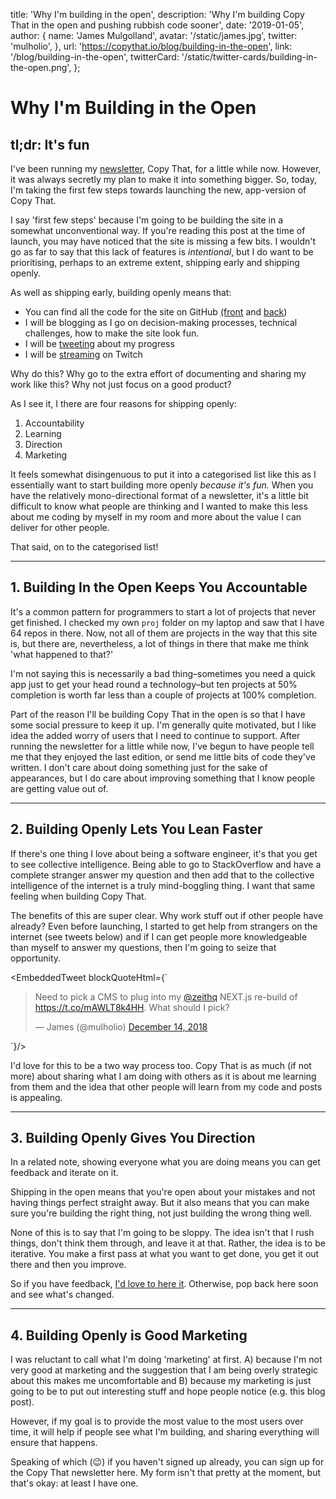   title: 'Why I\'m building in the open',
  description: 'Why I\'m building Copy That in the open and pushing rubbish code sooner',
  date: '2019-01-05',
  author: {
    name: 'James Mulgolland',
    avatar: '/static/james.jpg',
    twitter: 'mulholio',
  },
  url: 'https://copythat.io/blog/building-in-the-open',
  link: '/blog/building-in-the-open',
  twitterCard: '/static/twitter-cards/building-in-the-open.png',
};



# Why I'm Building in the Open

## tl;dr: It's fun

I've been running my [newsletter](https://copythat.io/newsletter), Copy That, for a little while now. However, it was always secretly my plan to make it into something bigger. So, today, I'm taking the first few steps towards launching the new, app-version of Copy That.

I say 'first few steps' because I'm going to be building the site in a somewhat unconventional way. If you're reading this post at the time of launch, you may have noticed that the site is missing a few bits. I wouldn't go as far to say that this lack of features is *intentional*, but I do want to be prioritising, perhaps to an extreme extent, shipping early and shipping openly.

As well as shipping early, building openly means that:

- You can find all the code for the site on GitHub [(front](https://github.com/mulholio/copy-that-front) and [back](https://github.com/mulholio/copy-that-back))
- I will be blogging as I go on decision-making processes, technical challenges, how to make the site look fun.
- I will be [tweeting](https://twitter.com/mulholio) about my progress
- I will be [streaming](http://twitch.com/mulholio) on Twitch

Why do this? Why go to the extra effort of documenting and sharing my work like this? Why not just focus on a good product?

As I see it, I there are four reasons for shipping openly:

1. Accountability
2. Learning
3. Direction
4. Marketing

It feels somewhat disingenuous to put it into a categorised list like this as I essentially want to start building more openly *because it's fun.* When you have the relatively mono-directional format of a newsletter, it's a little bit difficult to know what people are thinking and I wanted to make this less about me coding by myself in my room and more about the value I can deliver for other people.

That said, on to the categorised list!

---

## 1. Building In the Open Keeps You Accountable

It's a common pattern for programmers to start a lot of projects that never get finished. I checked my own `proj` folder on my laptop and saw that I have 64 repos in there. Now, not all of them are projects in the way that this site is, but there are, nevertheless, a lot of things in there that make me think 'what happened to that?'

I'm not saying this is necessarily a bad thing–sometimes you need a quick app just to get your head round a technology–but ten projects at 50% completion is worth far less than a couple of projects at 100% completion.

Part of the reason I'll be building Copy That in the open is so that I have some social pressure to keep it up. I'm generally quite motivated, but I like idea the added worry of users that I need to continue to support. After running the newsletter for a little while now, I've begun to have people tell me that they enjoyed the last edition, or send me little bits of code they've written. I don't care about doing something just for the sake of appearances, but I do care about improving something that I know people are getting value out of.

---

## 2. Building Openly Lets You Lean Faster

If there's one thing I love about being a software engineer, it's that you get to see collective intelligence. Being able to go to StackOverflow and have a complete stranger answer my question and then add that to the collective intelligence of the internet is a truly mind-boggling thing. I want that same feeling when building Copy That.

The benefits of this are super clear. Why work stuff out if other people have already? Even before launching, I started to get help from strangers on the internet (see tweets below) and if I can get people more knowledgeable than myself to answer my questions, then I'm going to seize that opportunity.

<EmbeddedTweet blockQuoteHtml={`
<blockquote class="twitter-tweet" data-lang="en"><p lang="en" dir="ltr">Need to pick a CMS to plug into my <a href="https://twitter.com/zeithq?ref_src=twsrc%5Etfw">@zeithq</a> NEXT.js re-build of <a href="https://t.co/mAWLT8k4HH">https://t.co/mAWLT8k4HH</a>. What should I pick?</p>&mdash; James (@mulholio) <a href="https://twitter.com/mulholio/status/1073662913813143552?ref_src=twsrc%5Etfw">December 14, 2018</a></blockquote>
`}/>

I'd love for this to be a two way process too. Copy That is as much (if not more) about sharing what I am doing with others as it is about me learning from them and the idea that other people will learn from my code and posts is appealing.

---

## 3. Building Openly Gives You Direction

In a related note, showing everyone what you are doing means you can get feedback and iterate on it.

Shipping in the open means that you're open about your mistakes and not having things perfect straight away. But it also means that you can make sure you're building the right thing, not just building the wrong thing well.

None of this is to say that I'm going to be sloppy. The idea isn't that I rush things, don't think them through, and leave it at that. Rather, the idea is to be iterative. You make a first pass at what you want to get done, you get it out there and then you improve.

So if you have feedback, [I'd love to here it](mailto:james@copythat.io). Otherwise, pop back here soon and see what's changed.

---

## 4. Building Openly is Good Marketing

I was reluctant to call what I'm doing 'marketing' at first. A) because I'm not very good at marketing and the suggestion that I am being overly strategic about this makes me uncomfortable and B) because my marketing is just going to be to put out interesting stuff and hope people notice (e.g. this blog post).

However, if my goal is to provide the most value to the most users over time, it will help if people see what I'm building, and sharing everything will ensure that happens.

Speaking of which (😉) if you haven't signed up already, you can sign up for the Copy That newsletter here. My form isn't that pretty at the moment, but that's okay: at least I have one.
